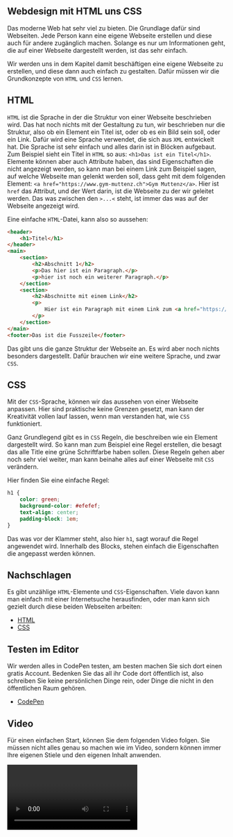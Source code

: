 
## Webdesign mit HTML uns CSS

Das moderne Web hat sehr viel zu bieten. Die Grundlage dafür sind Webseiten. Jede Person kann eine eigene Webseite erstellen und diese auch für andere zugänglich machen. Solange es nur um Informationen geht, die auf einer Webseite dargestellt werden, ist das sehr einfach.

Wir werden uns in dem Kapitel damit beschäftigen eine eigene Webseite zu erstellen, und diese dann auch einfach zu gestalten. Dafür müssen wir die Grundkonzepte von `HTML` und `CSS` lernen.

## HTML

`HTML` ist die Sprache in der die Struktur von einer Webseite beschrieben wird. Das hat noch nichts mit der Gestaltung zu tun, wir beschrieben nur die Struktur, also ob ein Element ein Titel ist, oder ob es ein Bild sein soll, oder ein Link. Dafür wird eine Sprache verwendet, die sich aus `XML` entwickelt hat. Die Sprache ist sehr einfach und alles darin ist in Blöcken aufgebaut. Zum Beispiel sieht ein Titel in `HTML` so aus: `<h1>Das ist ein Titel</h1>`. Elemente können aber auch Attribute haben, das sind Eigenschaften die nicht angezeigt werden, so kann man bei einem Link zum Beispiel sagen, auf welche Webseite man gelenkt werden soll, dass geht mit dem folgenden Element: `<a href="https://www.gym-muttenz.ch">Gym Muttenz</a>`. Hier ist `href` das Attribut, und der Wert darin, ist die Webseite zu der wir geleitet werden. Das was zwischen den `>...<` steht, ist immer das was auf der Webseite angezeigt wird.

Eine einfache `HTML`-Datei, kann also so aussehen:

```html
<header>
    <h1>Titel</h1>
</header>
<main>
    <section>
        <h2>Abschnitt 1</h2>
        <p>Das hier ist ein Paragraph.</p>
        <p>hier ist noch ein weiterer Paragraph.</p>
    </section>
    <section>
        <h2>Abschnitte mit einem Link</h2>
        <p>
            Hier ist ein Paragraph mit einem Link zum <a href="https://www.gym-muttenz.ch">Gym Muttenz</a>
        </p>
    </section>
</main>
<footer>Das ist die Fusszeile</footer>
```

Das gibt uns die ganze Struktur der Webseite an. Es wird aber noch nichts besonders dargestellt. Dafür brauchen wir eine weitere Sprache, und zwar `CSS`.

## CSS

Mit der `CSS`-Sprache, können wir das aussehen von einer Webseite anpassen. Hier sind praktische keine Grenzen gesetzt, man kann der Kreativität vollen lauf lassen, wenn man verstanden hat, wie `CSS` funktioniert.

Ganz Grundlegend gibt es in `CSS` Regeln, die beschreiben wie ein Element dargestellt wird. So kann man zum Beispiel eine Regel erstellen, die besagt das alle Title eine grüne Schriftfarbe haben sollen. Diese Regeln gehen aber noch sehr viel weiter, man kann beinahe alles auf einer Webseite mit `CSS` verändern.

Hier finden Sie eine einfache Regel:

```css
h1 {
    color: green;
    background-color: #efefef;
    text-align: center;
    padding-block: 1em;
}
```

Das was vor der Klammer steht, also hier `h1`, sagt worauf die Regel angewendet wird. Innerhalb des Blocks, stehen einfach die Eigenschaften die angepasst werden können.

## Nachschlagen

Es gibt unzählige `HTML`-Elemente und `CSS`-Eigenschaften. Viele davon kann man einfach mit einer Internetsuche herausfinden, oder man kann sich gezielt durch diese beiden Webseiten arbeiten:

- <a href="https://www.w3schools.com/html/" target="_blank">HTML</a>
- <a href="https://www.w3schools.com/css/" target="_blank">CSS</a>

## Testen im Editor

Wir werden alles in CodePen testen, am besten machen Sie sich dort einen gratis Account. Bedenken Sie das all ihr Code dort öffentlich ist, also schreiben Sie keine persönlichen Dinge rein, oder Dinge die nicht in den öffentlichen Raum gehören.


- <a href="https://codepen.io/" target="_blank">CodePen</a>

## Video

Für einen einfachen Start, können Sie dem folgenden Video folgen. Sie müssen nicht alles genau so machen wie im Video, sondern können immer Ihre eigenen Stiele und den eigenen Inhalt anwenden.

<Video url="I_jdQC7w7_I" />
